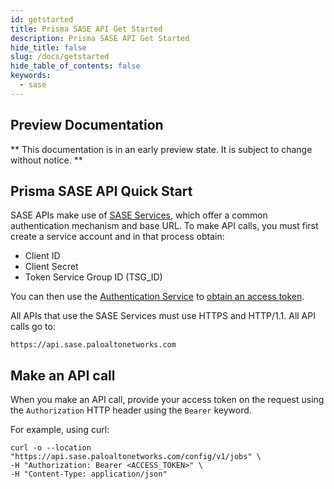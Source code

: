 ```yaml
---
id: getstarted
title: Prisma SASE API Get Started
description: Prisma SASE API Get Started
hide_title: false
slug: /docs/getstarted
hide_table_of_contents: false
keywords:
  - sase
---
```

<head>
  <meta name="robots" content="noindex"/>
</head>

## Preview Documentation

** This documentation is in an early preview state. It is subject to change without notice. **

## Prisma SASE API Quick Start

SASE APIs make use of [SASE Services](/sase-services/docs), which offer a common authentication
mechanism and base URL. To make API calls, you must first create a service account and in that process
obtain:

* Client ID
* Client Secret
* Token Service Group ID (TSG_ID)

You can then use the [Authentication Service](/sase-services/api/auth-service) to [obtain an access
token](/sase-services/docs/access-tokens). 

All APIs that use the SASE Services
must use HTTPS and HTTP/1.1. All API calls go to:

`https://api.sase.paloaltonetworks.com`

## Make an API call

When you make an API call, provide your access token on the request using the `Authorization` HTTP
header using the `Bearer` keyword. 

For example, using curl:

    curl -o --location "https://api.sase.paloaltonetworks.com/config/v1/jobs" \
    -H "Authorization: Bearer <ACCESS_TOKEN>" \
    -H "Content-Type: application/json"



